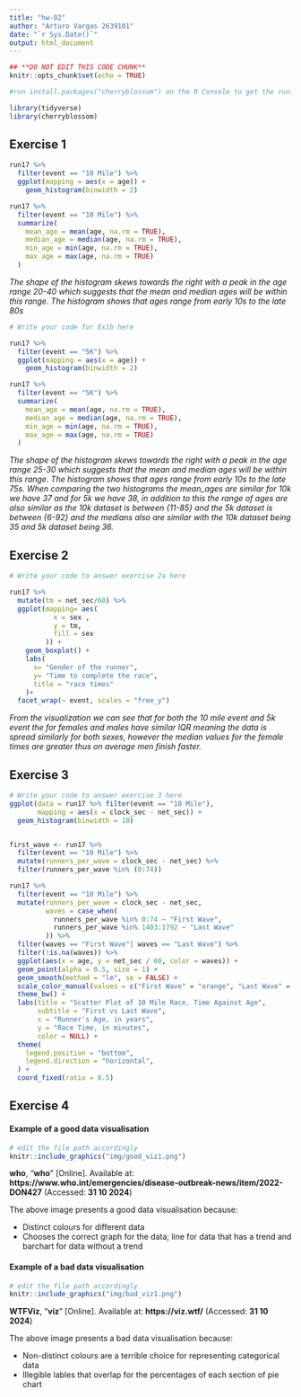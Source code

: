 ```yaml
---
title: "hw-02"
author: "Arturo Vargas 2639101"
date: "`r Sys.Date()`"
output: html_document
---
```


```r
## **DO NOT EDIT THIS CODE CHUNK**
knitr::opts_chunk$set(echo = TRUE)

#run install.packages("cherryblossom") on the R Console to get the run17 dataset

library(tidyverse)
library(cherryblossom)  
```



## Exercise 1

```r
run17 %>%
  filter(event == "10 Mile") %>%
  ggplot(mapping = aes(x = age)) +
    geom_histogram(binwidth = 2)

run17 %>%
  filter(event == "10 Mile") %>%
  summarize(
    mean_age = mean(age, na.rm = TRUE),
    median_age = median(age, na.rm = TRUE),
    min_age = min(age, na.rm = TRUE),
    max_age = max(age, na.rm = TRUE)
  )
```


_The shape of the histogram skews towards the right with a peak in the age range 20-40 which suggests that the mean and median ages will be within this range. The histogram shows that ages range from early 10s to the  late 80s_


```r
# Write your code for Ex1b here

run17 %>%
  filter(event == "5K") %>%
  ggplot(mapping = aes(x = age)) +
    geom_histogram(binwidth = 2)

run17 %>%
  filter(event == "5K") %>%
  summarize(
    mean_age = mean(age, na.rm = TRUE),
    median_age = median(age, na.rm = TRUE),
    min_age = min(age, na.rm = TRUE),
    max_age = max(age, na.rm = TRUE)
  )

```



_The shape of the histogram skews towards the right with a peak in the age range 25-30 which suggests that the mean and median ages will be within this range. The histogram shows that ages range from early 10s to the  late 75s. When comparing the two histograms the mean_ages are similar for 10k we have 37 and for 5k we have 38, in addition to this the range of ages are also similar as the 10k dataset is between {11-85} and the 5k dataset is between {6-92} and the medians also are similar with the 10k dataset being 35 and 5k dataset being 36. _

## Exercise 2

```r
# Write your code to answer exercise 2a here

run17 %>%
  mutate(tm = net_sec/60) %>%
  ggplot(mapping= aes(
           x = sex ,
           y = tm,
           fill = sex
         )) +
    geom_boxplot() +
    labs(
      x= "Gender of the runner",
      y= "Time to complete the race",
      title = "race times"
    )+
  facet_wrap(~ event, scales = "free_y")

```

_From the visualization we can see that for both the 10 mile event and 5k event the for females and males have similar IQR meaning the data is spread similarly for both sexes, however the median values for the female times are greater thus on average men finish faster._




## Exercise 3

```r
# Write your code to answer exercise 3 here
ggplot(data = run17 %>% filter(event == "10 Mile"), 
       mapping = aes(x = clock_sec - net_sec)) + 
  geom_histogram(binwidth = 10)


first_wave <- run17 %>%
  filter(event == "10 Mile") %>%
  mutate(runners_per_wave = clock_sec - net_sec) %>%
  filter(runners_per_wave %in% (0:74))

run17 %>%
  filter(event == "10 Mile") %>%
  mutate(runners_per_wave = clock_sec - net_sec,
         waves = case_when(
           runners_per_wave %in% 0:74 ~ "First Wave",
           runners_per_wave %in% 1403:1792 ~ "Last Wave"
         )) %>%
  filter(waves == "First Wave"| waves == "Last Wave") %>%
  filter(!is.na(waves)) %>%
  ggplot(aes(x = age, y = net_sec / 60, color = waves)) +
  geom_point(alpha = 0.5, size = 1) +
  geom_smooth(method = "lm", se = FALSE) +
  scale_color_manual(values = c("First Wave" = "orange", "Last Wave" = "forestgreen")) +
  theme_bw() + 
  labs(title = "Scatter Plot of 10 Mile Race, Time Against Age",
       subtitle = "First vs Last Wave",
       x = "Runner's Age, in years",
       y = "Race Time, in minutes",
       color = NULL) +
  theme(
    legend.position = "bottom",
    legend.direction = "horizontal",
  ) +
  coord_fixed(ratio = 0.5)
```





## Exercise 4

#### Example of a good data visualisation

```r
# edit the file path accordingly
knitr::include_graphics("img/good_viz1.png")
```


**who**, "**who**" [Online]. Available at: **https://www.who.int/emergencies/disease-outbreak-news/item/2022-DON427** (Accessed: **31 10 2024**)


The above image presents a good data visualisation because:

-   Distinct colours for different data
-   Chooses the correct graph for the data; line for data that has a trend and barchart for data without a trend


#### Example of a bad data visualisation


```r
# edit the file path accordingly
knitr::include_graphics("img/bad_viz1.png")
```




**WTFViz**, "**viz**" [Online]. Available at: **https://viz.wtf/** (Accessed: **31 10 2024**)


The above image presents a bad data visualisation because:

-   Non-distinct colours are a terrible choice for representing categorical data  
-   Illegible lables that overlap for the percentages of each section of pie chart


